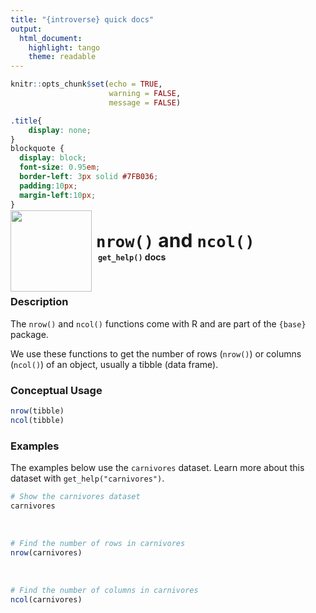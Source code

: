 ```yaml
---
title: "{introverse} quick docs"
output: 
  html_document:
    highlight: tango
    theme: readable
---
```



```r
knitr::opts_chunk$set(echo = TRUE, 
                      warning = FALSE, 
                      message = FALSE)
```

```css
.title{
    display: none;
}
blockquote {
  display: block;
  font-size: 0.95em;
  border-left: 3px solid #7FB036;
  padding:10px;
  margin-left:10px;
}
```

<div>
<br>
 <img src = "logo.png" style = "float:left;height:130px;margin-top:-30px;">
 <span style = "font-weight:bold;font-size:30px;"> 
  &nbsp;<code>nrow()</code> and <code>ncol()</code>
 </span>
 <br>
 <b>&nbsp;&nbsp;&nbsp;<code>get_help()</code> docs</b>
</div>
<br>

### Description

The `nrow()` and `ncol()` functions come with R and are part of the `{base}` package.
  
We use these functions to get the number of rows (`nrow()`) or columns (`ncol()`) of an object, usually a tibble (data frame).

### Conceptual Usage 

```r
nrow(tibble)
ncol(tibble)
```

### Examples

The examples below use the `carnivores` dataset. Learn more about this dataset with `get_help("carnivores")`.

```r
# Show the carnivores dataset
carnivores
```

<br>

```r
# Find the number of rows in carnivores
nrow(carnivores)
```

<br>

```r
# Find the number of columns in carnivores
ncol(carnivores)
```
